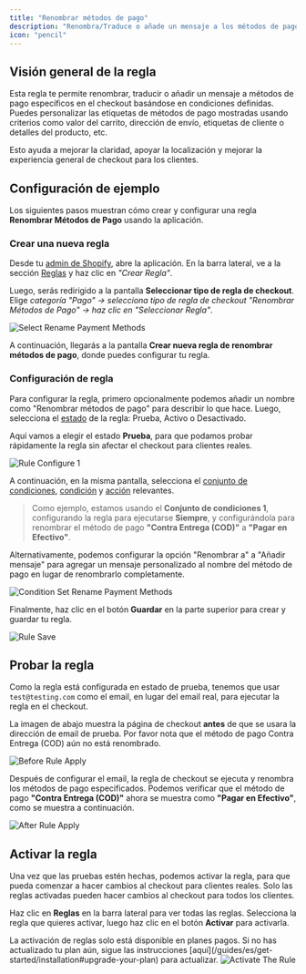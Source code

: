 ```yaml
---
title: "Renombrar métodos de pago"
description: "Renombra/Traduce o añade un mensaje a los métodos de pago seleccionados en el checkout bajo condiciones dadas."
icon: "pencil"
---
```


## Visión general de la regla

Esta regla te permite renombrar, traducir o añadir un mensaje a métodos de pago específicos en el checkout basándose en condiciones definidas. Puedes personalizar las etiquetas de métodos de pago mostradas usando criterios como valor del carrito, dirección de envío, etiquetas de cliente o detalles del producto, etc.

Esto ayuda a mejorar la claridad, apoyar la localización y mejorar la experiencia general de checkout para los clientes.

## Configuración de ejemplo

Los siguientes pasos muestran cómo crear y configurar una regla **Renombrar Métodos de Pago** usando la aplicación.

### Crear una nueva regla

Desde tu [admin de Shopify](/guides/es/get-started/installation#go-to-the-app), abre la aplicación. En la barra lateral, ve a la sección [Reglas](/guides/es/get-started/quickstart#create-a-sample-rule) y haz clic en _"Crear Regla"_.

Luego, serás redirigido a la pantalla **Seleccionar tipo de regla de checkout**. Elige _categoría "Pago" → selecciona tipo de regla de checkout "Renombrar Métodos de Pago" → haz clic en "Seleccionar Regla"_.

<img
  src="/images/essentials/payment/select-rename-payment-methods.webp"
  alt="Select Rename Payment Methods"
/>

A continuación, llegarás a la pantalla **Crear nueva regla de renombrar métodos de pago**, donde puedes configurar tu regla.

### Configuración de regla

Para configurar la regla, primero opcionalmente podemos añadir un nombre como "Renombrar métodos de pago" para describir lo que hace. Luego, selecciona el [estado](/guides/es/get-started/concepts#status) de la regla: Prueba, Activo o Desactivado.

Aquí vamos a elegir el estado **Prueba**, para que podamos probar rápidamente la regla sin afectar el checkout para clientes reales.

<img
  src="/images/essentials/payment/rule-configure-1-rename-payment-methods.webp"
  alt="Rule Configure 1"
/>

A continuación, en la misma pantalla, selecciona el [conjunto de condiciones](/guides/es/get-started/concepts#condition-set), [condición](/guides/es/get-started/concepts#conditions-when) y [acción](/guides/es/get-started/concepts#action-what) relevantes.

> Como ejemplo, estamos usando el **Conjunto de condiciones 1**, configurando la regla para ejecutarse **Siempre**, y configurándola para renombrar el método de pago **"Contra Entrega (COD)"** a **"Pagar en Efectivo"**.

Alternativamente, podemos configurar la opción "Renombrar a" a "Añadir mensaje" para agregar un mensaje personalizado al nombre del método de pago en lugar de renombrarlo completamente.

<img
  src="/images/essentials/payment/condition-set-rename-payment-methods.webp"
  alt="Condition Set Rename Payment Methods"
/>

Finalmente, haz clic en el botón <b>Guardar</b> en la parte superior para crear y guardar tu regla.

<img src="/images/shared/save-rule.webp" alt="Rule Save" />

## Probar la regla

Como la regla está configurada en estado de prueba, tenemos que usar `test@testing.com` como el email, en lugar del email real, para ejecutar la regla en el checkout.

<Warning>
  La imagen de abajo muestra la página de checkout <b>antes</b> de que se usara la dirección de email
  de prueba. Por favor nota que el método de pago Contra Entrega (COD) aún no está
  renombrado.
</Warning>

<img
  src="/images/essentials/payment/before-rule-apply-payment-methods.webp"
  alt="Before Rule Apply"
/>

Después de configurar el email, la regla de checkout se ejecuta y renombra los métodos de pago especificados. Podemos verificar que el método de pago **"Contra Entrega (COD)"** ahora se muestra como **"Pagar en Efectivo"**, como se muestra a continuación.

<img
  src="/images/essentials/payment/after-rule-apply-rename-payment-methods.webp"
  alt="After Rule Apply"
/>

## Activar la regla

Una vez que las pruebas estén hechas, podemos activar la regla, para que pueda comenzar a hacer cambios al checkout para clientes reales. Solo las reglas activadas pueden hacer cambios al checkout para todos los clientes.

Haz clic en **Reglas** en la barra lateral para ver todas las reglas. Selecciona la regla que quieres activar, luego haz clic en el botón **Activar** para activarla.

<Warning>
  La activación de reglas solo está disponible en planes pagos. Si no has actualizado tu
  plan aún, sigue las instrucciones
  [aquí](/guides/es/get-started/installation#upgrade-your-plan) para actualizar.
</Warning>
<img
  src="/images/essentials/payment/activate-the-rule-rename-payment-methods.webp"
  alt="Activate The Rule"
/>
